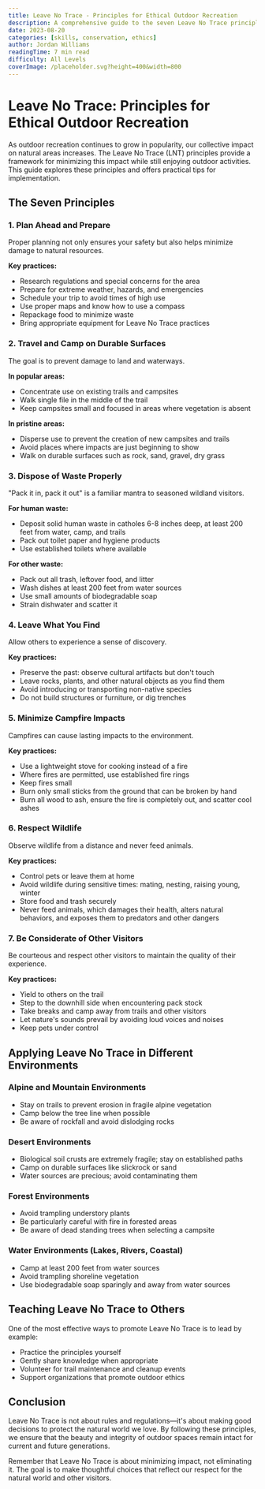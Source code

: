 ```yaml
---
title: Leave No Trace - Principles for Ethical Outdoor Recreation
description: A comprehensive guide to the seven Leave No Trace principles and how to apply them on your outdoor adventures.
date: 2023-08-20
categories: [skills, conservation, ethics]
author: Jordan Williams
readingTime: 7 min read
difficulty: All Levels
coverImage: /placeholder.svg?height=400&width=800
---
```


# Leave No Trace: Principles for Ethical Outdoor Recreation

As outdoor recreation continues to grow in popularity, our collective impact on natural areas increases. The Leave No Trace (LNT) principles provide a framework for minimizing this impact while still enjoying outdoor activities. This guide explores these principles and offers practical tips for implementation.

## The Seven Principles

### 1. Plan Ahead and Prepare

Proper planning not only ensures your safety but also helps minimize damage to natural resources.

**Key practices:**
- Research regulations and special concerns for the area
- Prepare for extreme weather, hazards, and emergencies
- Schedule your trip to avoid times of high use
- Use proper maps and know how to use a compass
- Repackage food to minimize waste
- Bring appropriate equipment for Leave No Trace practices

### 2. Travel and Camp on Durable Surfaces

The goal is to prevent damage to land and waterways.

**In popular areas:**
- Concentrate use on existing trails and campsites
- Walk single file in the middle of the trail
- Keep campsites small and focused in areas where vegetation is absent

**In pristine areas:**
- Disperse use to prevent the creation of new campsites and trails
- Avoid places where impacts are just beginning to show
- Walk on durable surfaces such as rock, sand, gravel, dry grass

### 3. Dispose of Waste Properly

"Pack it in, pack it out" is a familiar mantra to seasoned wildland visitors.

**For human waste:**
- Deposit solid human waste in catholes 6-8 inches deep, at least 200 feet from water, camp, and trails
- Pack out toilet paper and hygiene products
- Use established toilets where available

**For other waste:**
- Pack out all trash, leftover food, and litter
- Wash dishes at least 200 feet from water sources
- Use small amounts of biodegradable soap
- Strain dishwater and scatter it

### 4. Leave What You Find

Allow others to experience a sense of discovery.

**Key practices:**
- Preserve the past: observe cultural artifacts but don't touch
- Leave rocks, plants, and other natural objects as you find them
- Avoid introducing or transporting non-native species
- Do not build structures or furniture, or dig trenches

### 5. Minimize Campfire Impacts

Campfires can cause lasting impacts to the environment.

**Key practices:**
- Use a lightweight stove for cooking instead of a fire
- Where fires are permitted, use established fire rings
- Keep fires small
- Burn only small sticks from the ground that can be broken by hand
- Burn all wood to ash, ensure the fire is completely out, and scatter cool ashes

### 6. Respect Wildlife

Observe wildlife from a distance and never feed animals.

**Key practices:**
- Control pets or leave them at home
- Avoid wildlife during sensitive times: mating, nesting, raising young, winter
- Store food and trash securely
- Never feed animals, which damages their health, alters natural behaviors, and exposes them to predators and other dangers

### 7. Be Considerate of Other Visitors

Be courteous and respect other visitors to maintain the quality of their experience.

**Key practices:**
- Yield to others on the trail
- Step to the downhill side when encountering pack stock
- Take breaks and camp away from trails and other visitors
- Let nature's sounds prevail by avoiding loud voices and noises
- Keep pets under control

## Applying Leave No Trace in Different Environments

### Alpine and Mountain Environments

- Stay on trails to prevent erosion in fragile alpine vegetation
- Camp below the tree line when possible
- Be aware of rockfall and avoid dislodging rocks

### Desert Environments

- Biological soil crusts are extremely fragile; stay on established paths
- Camp on durable surfaces like slickrock or sand
- Water sources are precious; avoid contaminating them

### Forest Environments

- Avoid trampling understory plants
- Be particularly careful with fire in forested areas
- Be aware of dead standing trees when selecting a campsite

### Water Environments (Lakes, Rivers, Coastal)

- Camp at least 200 feet from water sources
- Avoid trampling shoreline vegetation
- Use biodegradable soap sparingly and away from water sources

## Teaching Leave No Trace to Others

One of the most effective ways to promote Leave No Trace is to lead by example:

- Practice the principles yourself
- Gently share knowledge when appropriate
- Volunteer for trail maintenance and cleanup events
- Support organizations that promote outdoor ethics

## Conclusion

Leave No Trace is not about rules and regulations—it's about making good decisions to protect the natural world we love. By following these principles, we ensure that the beauty and integrity of outdoor spaces remain intact for current and future generations.

Remember that Leave No Trace is about minimizing impact, not eliminating it. The goal is to make thoughtful choices that reflect our respect for the natural world and other visitors.

